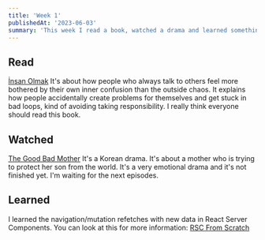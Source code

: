 ```yaml
---
title: 'Week 1'
publishedAt: '2023-06-03'
summary: 'This week I read a book, watched a drama and learned something new.'
---
```


## Read

[İnsan Olmak](https://www.goodreads.com/tr/book/show/11079931)
It's about how people who always talk to others feel more bothered by their own inner confusion than the outside chaos. It explains how people accidentally create problems for themselves and get stuck in bad loops, kind of avoiding taking responsibility. I really think everyone should read this book.

## Watched

[The Good Bad Mother](https://www.netflix.com/title/81669775)
It's a Korean drama. It's about a mother who is trying to protect her son from the world. It's a very emotional drama and it's not finished yet. I'm waiting for the next episodes.

## Learned

I learned the navigation/mutation refetches with new data in React Server Components. You can look at this for more information: [RSC From Scratch](https://github.com/reactwg/server-components/discussions/5)
